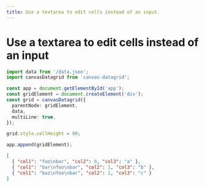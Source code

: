 ```yaml
---
title: Use a textarea to edit cells instead of an input.
---
```



# Use a textarea to edit cells instead of an input

<SandpackEditor>

```ts
import data from '/data.json';
import canvasDatagrid from 'canvas-datagrid';

const app = document.getElementById('app');
const gridElement = document.createElement('div');
const grid = canvasDatagrid({
  parentNode: gridElement,
  data,
  multiLine: true,
});

grid.style.cellHeight = 80;

app.append(gridElement);
```

```json data.json
[
  { "col1": "foo\nbar", "col2": 0, "col3": "a" },
  { "col1": "bar\nfoo\nbar", "col2": 1, "col3": "b" },
  { "col1": "baz\nfoo\nbar", "col2": 2, "col3": "c" }
]
```

</SandpackEditor>
